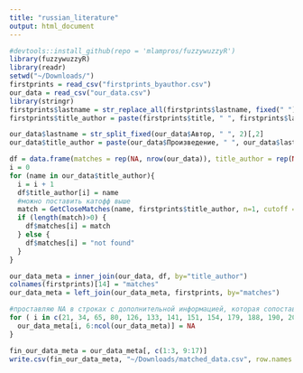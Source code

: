 ```yaml
---
title: "russian_literature"
output: html_document
---
```


```r
#devtools::install_github(repo = 'mlampros/fuzzywuzzyR')
library(fuzzywuzzyR)
library(readr)
setwd("~/Downloads/")
firstprints = read_csv("firstprints_byauthor.csv")
our_data = read_csv("our_data.csv")
library(stringr)
firstprints$lastname = str_replace_all(firstprints$lastname, fixed(" "), "")
firstprints$title_author = paste(firstprints$title, " ", firstprints$lastname)

our_data$lastname = str_split_fixed(our_data$Автор, " ", 2)[,2]
our_data$title_author = paste(our_data$Произведение, " ", our_data$lastname)

df = data.frame(matches = rep(NA, nrow(our_data)), title_author = rep(NA, nrow(our_data)))
i = 0
for (name in our_data$title_author){
  i = i + 1
  df$title_author[i] = name
  #можно поставить катофф выше
  match = GetCloseMatches(name, firstprints$title_author, n=1, cutoff = 0.5)
  if (length(match)>0) {
    df$matches[i] = match
  } else {
    df$matches[i] = "not found"
  }
}

our_data_meta = inner_join(our_data, df, by="title_author")
colnames(firstprints)[14] = "matches"
our_data_meta = left_join(our_data_meta, firstprints, by="matches")

#проставляю NA в строках с дополнительной информацией, которая сопоставилась неверно, но лучше все же поставить cutoff повыше
for ( i in c(21, 34, 65, 80, 126, 133, 141, 151, 154, 179, 188, 190, 203, 238, 245, 247, 262, 288, 291, 292, 327, 332, 337)) {
  our_data_meta[i, 6:ncol(our_data_meta)] = NA
}

fin_our_data_meta = our_data_meta[, c(1:3, 9:17)]
write.csv(fin_our_data_meta, "~/Downloads/matched_data.csv", row.names = FALSE)
```

